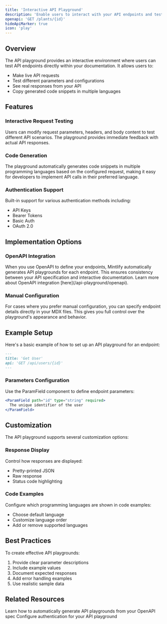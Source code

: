 ```yaml
---
title: 'Interactive API Playground'
description: 'Enable users to interact with your API endpoints and test requests directly in your documentation'
openapi: 'GET /plants/{id}'
hideApiMarker: true
icon: 'play'
---
```


## Overview

The API playground provides an interactive environment where users can test API endpoints directly within your documentation. It allows users to:
- Make live API requests
- Test different parameters and configurations
- See real responses from your API
- Copy generated code snippets in multiple languages

## Features

### Interactive Request Testing
Users can modify request parameters, headers, and body content to test different API scenarios. The playground provides immediate feedback with actual API responses.

### Code Generation
The playground automatically generates code snippets in multiple programming languages based on the configured request, making it easy for developers to implement API calls in their preferred language.

### Authentication Support
Built-in support for various authentication methods including:
- API Keys
- Bearer Tokens
- Basic Auth
- OAuth 2.0

## Implementation Options

### OpenAPI Integration
<Info>
  When you use OpenAPI to define your endpoints, Mintlify automatically generates API playgrounds for each endpoint. This ensures consistency between your API specification and interactive documentation. Learn more about OpenAPI integration [here](/api-playground/openapi).
</Info>

### Manual Configuration
For cases where you prefer manual configuration, you can specify endpoint details directly in your MDX files. This gives you full control over the playground's appearance and behavior.

## Example Setup

Here's a basic example of how to set up an API playground for an endpoint:

```markdown
---
title: 'Get User'
api: 'GET /api/users/{id}'
---
```

### Parameters Configuration
Use the ParamField component to define endpoint parameters:

```jsx
<ParamField path="id" type="string" required>
  The unique identifier of the user
</ParamField>
```

## Customization

The API playground supports several customization options:

### Response Display
Control how responses are displayed:
- Pretty-printed JSON
- Raw response
- Status code highlighting

### Code Examples
Configure which programming languages are shown in code examples:
- Choose default language
- Customize language order
- Add or remove supported languages

## Best Practices

To create effective API playgrounds:

1. Provide clear parameter descriptions
2. Include example values
3. Document expected responses
4. Add error handling examples
5. Use realistic sample data

## Related Resources

<CardGroup cols={2}>
  <Card title="OpenAPI Integration" icon="book" href="/api-playground/openapi">
    Learn how to automatically generate API playgrounds from your OpenAPI spec
  </Card>
  <Card title="Authentication" icon="lock" href="/api-playground/mdx/authentication">
    Configure authentication for your API playground
  </Card>
</CardGroup>